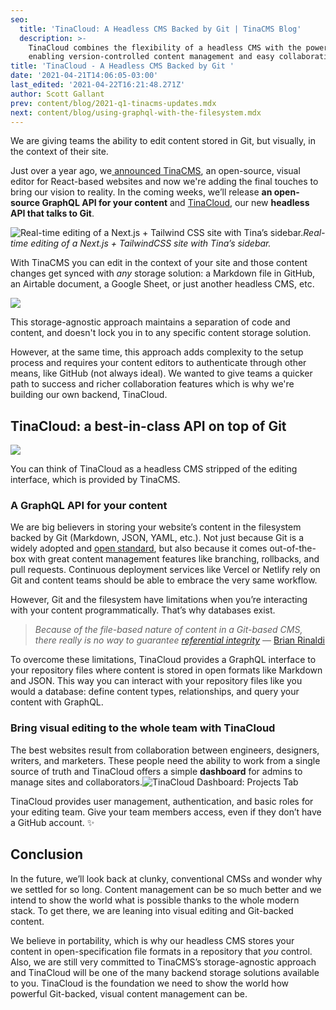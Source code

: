 ```yaml
---
seo:
  title: 'TinaCloud: A Headless CMS Backed by Git | TinaCMS Blog'
  description: >-
    TinaCloud combines the flexibility of a headless CMS with the power of Git,
    enabling version-controlled content management and easy collaboration.
title: 'TinaCloud - A Headless CMS Backed by Git '
date: '2021-04-21T14:06:05-03:00'
last_edited: '2021-04-22T16:21:48.271Z'
author: Scott Gallant
prev: content/blog/2021-q1-tinacms-updates.mdx
next: content/blog/using-graphql-with-the-filesystem.mdx
---
```


We are giving teams the ability to edit content stored in Git, but visually, in the context of their site.

Just over a year ago, we[ announced TinaCMS](https://www.youtube.com/watch?v=iPDCmbaEF0Y), an open-source, visual editor for React-based websites and now we're adding the final touches to bring our vision to reality. In the coming weeks, we’ll release **an open-source GraphQL API for your content** and [TinaCloud](/blog/tina-cloud-a-headless-cms-backed-by-git/), our new **headless API that talks to Git**.

![Real-time editing of a Next.js + Tailwind CSS site with Tina’s sidebar.](/img/blog/tina-cms-visual-editing.gif "Real-time editing of a Next.js + Tailwind CSS site with Tina’s sidebar.")*Real-time editing of a Next.js + TailwindCSS site with Tina’s sidebar.*

With TinaCMS you can edit in the context of your site and those content changes get synced with *any* storage solution: a Markdown file in GitHub, an Airtable document, a Google Sheet, or just another headless CMS, etc.

![](/img/blog/Before.png)

This storage-agnostic approach maintains a separation of code and content, and doesn't lock you in to any specific content storage solution.

However, at the same time, this approach adds complexity to the setup process and requires your content editors to authenticate through other means, like GitHub (not always ideal). We wanted to give teams a quicker path to success and richer collaboration features which is why we're building our own backend, TinaCloud.

## TinaCloud: a best-in-class API on top of Git

![](/img/blog/After.png)

You can think of TinaCloud as a headless CMS stripped of the editing interface, which is provided by TinaCMS.

### A GraphQL API for your content

We are big believers in storing your website’s content in the filesystem backed by Git (Markdown, JSON, YAML, etc.). Not just because Git is a widely adopted and [open standard](https://github.com/git/git), but also because it comes out-of-the-box with great content management features like branching, rollbacks, and pull requests. Continuous deployment services like Vercel or Netlify rely on Git and content teams should be able to embrace the very same workflow.

However, Git and the filesystem have limitations when you’re interacting with your content programmatically. That’s why databases exist.

> *Because of the file-based nature of content in a Git-based CMS, there really is no way to guarantee* *[referential integrity](https://en.wikipedia.org/wiki/Referential_integrity)* — [Brian Rinaldi](https://www.stackbit.com/blog/git-based-cms-relationships/)

To overcome these limitations, TinaCloud provides a GraphQL interface to your repository files where content is stored in open formats like Markdown and JSON. This way you can interact with your repository files like you would a database: define content types, relationships, and query your content with GraphQL.

### Bring visual editing to the whole team with TinaCloud

The best websites result from collaboration between engineers, designers, writers, and marketers. These people need the ability to work from a single source of truth and TinaCloud offers a simple **dashboard** for admins to manage sites and collaborators.![TinaCloud Dashboard: Projects Tab](/img/blog/tina-cloud-dashboard.png "TinaCloud Dashboard: Projects Tab")

TinaCloud provides user management, authentication, and basic roles for your editing team. Give your team members access, even if they don’t have a GitHub account. ✨

## Conclusion

In the future, we’ll look back at clunky, conventional CMSs and wonder why we settled for so long. Content management can be so much better and we intend to show the world what is possible thanks to the whole modern stack. To get there, we are leaning into visual editing and Git-backed content.

We believe in portability, which is why our headless CMS stores your content in open-specification file formats in a repository that *you* control. Also, we are still very committed to TinaCMS’s storage-agnostic approach and TinaCloud will be one of the many backend storage solutions available to you.
TinaCloud is the foundation we need to show the world how powerful Git-backed, visual content management can be.

